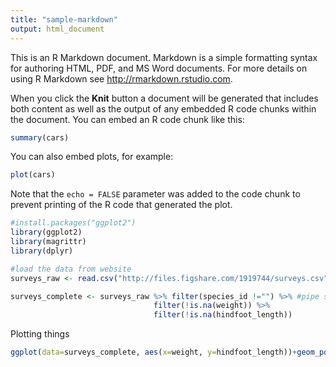 ```yaml
---
title: "sample-markdown"
output: html_document
---
```


This is an R Markdown document. Markdown is a simple formatting syntax for authoring HTML, PDF, and MS Word documents. For more details on using R Markdown see <http://rmarkdown.rstudio.com>.

When you click the **Knit** button a document will be generated that includes both content as well as the output of any embedded R code chunks within the document. You can embed an R code chunk like this:

```r
summary(cars)
```

You can also embed plots, for example:

```r
plot(cars)
```

Note that the `echo = FALSE` parameter was added to the code chunk to prevent printing of the R code that generated the plot.
```r
#install.packages("ggplot2")
library(ggplot2)
library(magrittr)
library(dplyr)

#load the data from website 
surveys_raw <- read.csv("http://files.figshare.com/1919744/surveys.csv")

surveys_complete <- surveys_raw %>% filter(species_id !="") %>% #pipe should be the end of line rather than beginning of new line
                                filter(!is.na(weight)) %>% 
                                filter(!is.na(hindfoot_length))
```
Plotting things
```r
ggplot(data=surveys_complete, aes(x=weight, y=hindfoot_length))+geom_point(alpha=0.1, color="blue")
```

